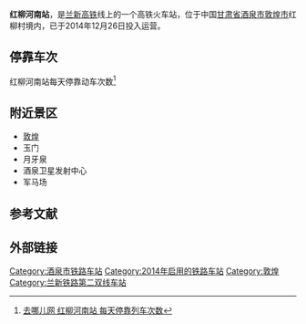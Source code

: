 {{Refimprove|time=2015-02-03}}
{{Infobox China railway station
|图片 = 
|车站名称 = 红柳河南站
|车站名称拼音 = liuyuan nan railway Staion
|车站位置 = [[中国|中国]][[甘肃省|甘肃省]][[酒泉市|酒泉市]][[敦煌市|敦煌市]] 
|坐标 =  
|拼音码 =  
|电报码 =  
|归属 = [[兰州铁路局|兰州铁路局]]
|线路 = [[兰新铁路第二双线|兰新铁路第二双线]] 
|车站等级 = [[三等站_(中国大陆)|三等站]]
|月台数目 =  
|站台面 =  
|股道数目 = 
}}

'''红柳河南站'''，是[[兰新铁路第二双线|兰新高铁]]线上的一个高铁火车站，位于中国[[甘肃省|甘肃省]][[酒泉市|酒泉市]][[敦煌市|敦煌市]]红柳村境内，已于2014年12月26日投入运营。

==停靠车次==
红柳河南站每天停靠动车次数<ref>[http://train.qunar.com/station.htm?fromStation=%E7%BA%A2%E6%9F%B3%E6%B2%B3&ex_track=bd_aladding_train_s1_chezhan 去哪儿网 红柳河南站 每天停靠列车次数]</ref> 

==附近景区==
*[[敦煌|敦煌]]
*玉门
*月牙泉
*酒泉卫星发射中心
*军马场

==参考文献==
{{reflist}}

==外部链接==
{{China-rail-stub}}
{{start rail box|[[中国高速铁路|中国高速铁路]]}}
{{s-inop|[[柳园南站|柳园南站]]}}
{{s-line|[[兰新铁路第二双线|兰新高铁]]}}
{{s-inop|[[烟墩东站|烟墩东站]]}}
{{s-end}}
{{兰新铁路第二双线}} 
{{甘肃省铁路}}

[[Category:酒泉市铁路车站|Category:酒泉市铁路车站]]
[[Category:2014年启用的铁路车站|Category:2014年启用的铁路车站]]
[[Category:敦煌|Category:敦煌]]
[[Category:兰新铁路第二双线车站|Category:兰新铁路第二双线车站]]